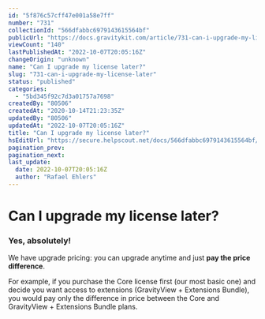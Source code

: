 ```yaml
---
id: "5f876c57cff47e001a58e7ff"
number: "731"
collectionId: "566dfabbc6979143615564bf"
publicUrl: "https://docs.gravitykit.com/article/731-can-i-upgrade-my-license-later"
viewCount: "140"
lastPublishedAt: "2022-10-07T20:05:16Z"
changeOrigin: "unknown"
name: "Can I upgrade my license later?"
slug: "731-can-i-upgrade-my-license-later"
status: "published"
categories: 
  - "5bd345f92c7d3a01757a7698"
createdBy: "80506"
createdAt: "2020-10-14T21:23:35Z"
updatedBy: "80506"
updatedAt: "2022-10-07T20:05:16Z"
title: "Can I upgrade my license later?"
hsEditUrl: "https://secure.helpscout.net/docs/566dfabbc6979143615564bf/article/5f876c57cff47e001a58e7ff"
pagination_prev: 
pagination_next: 
last_update:
  date: 2022-10-07T20:05:16Z
  author: "Rafael Ehlers"
---
```


# Can I upgrade my license later?

### Yes, absolutely!

We have upgrade pricing: you can upgrade anytime and just **pay the price difference**.

For example, if you purchase the Core license first (our most basic one) and decide you want access to extensions (GravityView + Extensions Bundle), you would pay only the difference in price between the Core and GravityView + Extensions Bundle plans.